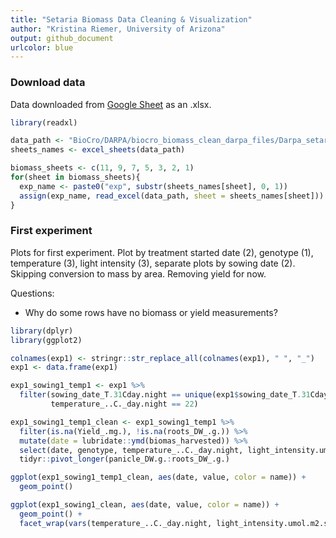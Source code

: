 ```yaml
---
title: "Setaria Biomass Data Cleaning & Visualization"
author: "Kristina Riemer, University of Arizona"
output: github_document
urlcolor: blue
---
```


### Download data

Data downloaded from [Google Sheet](https://docs.google.com/spreadsheets/d/134qzz1mcfKyGSS4vMOh0CONUECUuMiDyp6D_pzGjfi0/edit#gid=1249864874) as an .xlsx. 

```r
library(readxl)

data_path <- "BioCro/DARPA/biocro_biomass_clean_darpa_files/Darpa_setaria_chambers_experiments.xlsx"
sheets_names <- excel_sheets(data_path)

biomass_sheets <- c(11, 9, 7, 5, 3, 2, 1)
for(sheet in biomass_sheets){
  exp_name <- paste0("exp", substr(sheets_names[sheet], 0, 1))
  assign(exp_name, read_excel(data_path, sheet = sheets_names[sheet]))
}
```

### First experiment

Plots for first experiment. Plot by treatment started date (2), genotype (1), temperature (3), light intensity (3), separate plots by sowing date (2). Skipping conversion to mass by area. Removing yield for now. 

Questions: 

* Why do some rows have no biomass or yield measurements? 
```r
library(dplyr)
library(ggplot2)

colnames(exp1) <- stringr::str_replace_all(colnames(exp1), " ", "_")
exp1 <- data.frame(exp1)

exp1_sowing1_temp1 <- exp1 %>% 
  filter(sowing_date_T.31Cday.night == unique(exp1$sowing_date_T.31Cday.night)[1], 
         temperature_..C._day.night == 22)

exp1_sowing1_temp1_clean <- exp1_sowing1_temp1 %>% 
  filter(is.na(Yield_.mg.), !is.na(roots_DW_.g.)) %>% 
  mutate(date = lubridate::ymd(biomas_harvested)) %>% 
  select(date, genotype, temperature_..C._day.night, light_intensity.umol.m2.s., sowing_date_T.31Cday.night, contains('DW')) %>% 
  tidyr::pivot_longer(panicle_DW.g.:roots_DW_.g.)

ggplot(exp1_sowing1_temp1_clean, aes(date, value, color = name)) +
  geom_point()

ggplot(exp1_sowing1_clean, aes(date, value, color = name)) +
  geom_point() +
  facet_wrap(vars(temperature_..C._day.night, light_intensity.umol.m2.s., date))


```


